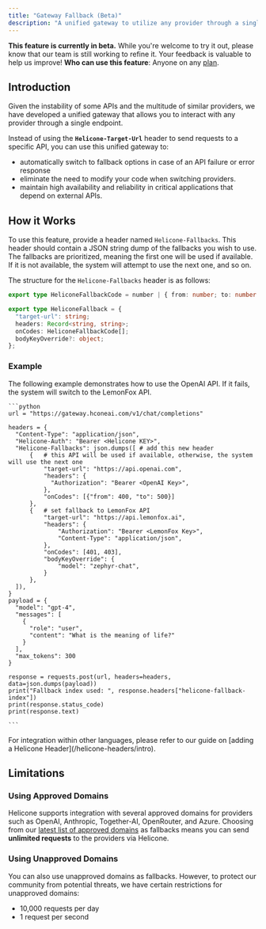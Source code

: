 ```yaml
---
title: "Gateway Fallback (Beta)"
description: "A unified gateway to utilize any provider through a single endpoint."
---
```

<Warning>**This feature is currently in beta.** While you're welcome to try it out, please know that our team is still working to refine it. Your feedback is valuable to help us improve! </Warning>
<Info>**Who can use this feature**: Anyone on any [plan](https://www.helicone.ai/pricing).</Info>

## Introduction

Given the instability of some APIs and the multitude of similar providers, we have developed a unified gateway that allows you to interact with any provider through a single endpoint. 

Instead of using the **`Helicone-Target-Url`** header to send requests to a specific API, you can use this unified gateway to: 
- automatically switch to fallback options in case of an API failure or error response
- eliminate the need to modify your code when switching providers.
- maintain high availability and reliability in critical applications that depend on external APIs.


## How it Works
To use this feature, provide a header named `Helicone-Fallbacks`. This header should contain a JSON string dump of the fallbacks you wish to use. The fallbacks are prioritized, meaning the first one will be used if available. If it is not available, the system will attempt to use the next one, and so on.

The structure for the `Helicone-Fallbacks` header is as follows:

```TypeScript
export type HeliconeFallbackCode = number | { from: number; to: number };

export type HeliconeFallback = {
  "target-url": string;
  headers: Record<string, string>;
  onCodes: HeliconeFallbackCode[];
  bodyKeyOverride?: object;
};
```

### Example

<Tabs>
  <Tab title="Python w/o package">

The following example demonstrates how to use the OpenAI API. If it fails, the system will switch to the LemonFox API.

    ```python
    url = "https://gateway.hconeai.com/v1/chat/completions"

    headers = {
      "Content-Type": "application/json",
      "Helicone-Auth": "Bearer <Helicone KEY>",
      "Helicone-Fallbacks": json.dumps([ # add this new header
          {   # this API will be used if available, otherwise, the system will use the next one
              "target-url": "https://api.openai.com",
              "headers": {
                "Authorization": "Bearer <OpenAI Key>",
              },
              "onCodes": [{"from": 400, "to": 500}]
          },
          {   # set fallback to LemonFox API
              "target-url": "https://api.lemonfox.ai", 
              "headers": {
                  "Authorization": "Bearer <LemonFox Key>",
                  "Content-Type": "application/json",
              },
              "onCodes": [401, 403],
              "bodyKeyOverride": {
                  "model": "zephyr-chat",
              }
          },
      ]),
    }
    payload = {
      "model": "gpt-4",
      "messages": [
        {
          "role": "user",
          "content": "What is the meaning of life?"
        }
      ],
      "max_tokens": 300
    }

    response = requests.post(url, headers=headers, data=json.dumps(payload))
    print("Fallback index used: ", response.headers["helicone-fallback-index"])
    print(response.status_code)
    print(response.text)

    ```

  </Tab>
  <Tab title="Other Languages">
    For integration within other languages, please refer to our guide on [adding a Helicone Header](/helicone-headers/intro).
  </Tab>

</Tabs>

## Limitations 

### Using Approved Domains
Helicone supports integration with several approved domains for providers such as OpenAI, Anthropic, Together-AI, OpenRouter, and Azure. Choosing from our [latest list of approved domains](https://github.com/Helicone/helicone/blob/360221606ddcfb871920f7a54379cf82a5d883a5/costs/src/providers/mappings.ts#L15) as fallbacks means you can send **unlimited requests** to the providers via Helicone. 

### Using Unapproved Domains
You can also use unapproved domains as fallbacks. However, to protect our community from potential threats, we have certain restrictions for unapproved domains:
- 10,000 requests per day
- 1 request per second